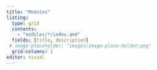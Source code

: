 ```yaml
---
title: "Modules"
listing:
  type: grid
  contents:
    - "modules/*/index.qmd"
  fields: [title, description]
 # image-placeholder: "images/image-place-holder.png"
  grid-columns: 1
editor: visual
---
```


